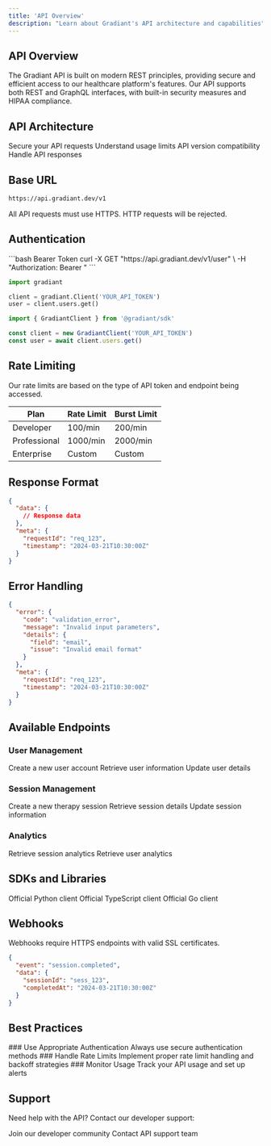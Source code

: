 ```yaml
---
title: 'API Overview'
description: "Learn about Gradiant's API architecture and capabilities"
---
```


## API Overview

The Gradiant API is built on modern REST principles, providing secure and efficient access to our healthcare platform's features.
Our API supports both REST and GraphQL interfaces, with built-in security measures and HIPAA compliance.

## API Architecture

<CardGroup cols={2}>
  <Card title="Authentication" icon="lock" href="/api/auth">
    Secure your API requests
  </Card>
  <Card title="Rate Limiting" icon="gauge" href="/api/rate-limits">
    Understand usage limits
  </Card>
  <Card title="Versioning" icon="code-branch" href="/api/versioning">
    API version compatibility
  </Card>
  <Card title="Error Handling" icon="triangle-exclamation" href="/api/errors">
    Handle API responses
  </Card>
</CardGroup>

## Base URL

```bash
https://api.gradiant.dev/v1
```

<Note>All API requests must use HTTPS. HTTP requests will be rejected.</Note>

## Authentication

<CodeGroup title="Authentication Examples">
```bash Bearer Token
curl -X GET "https://api.gradiant.dev/v1/user" \
  -H "Authorization: Bearer <YOUR-API-TOKEN>"
```

```python Python
import gradiant

client = gradiant.Client('YOUR_API_TOKEN')
user = client.users.get()
```

```typescript TypeScript
import { GradiantClient } from '@gradiant/sdk'

const client = new GradiantClient('YOUR_API_TOKEN')
const user = await client.users.get()
```

</CodeGroup>

## Rate Limiting

<Info>
  Our rate limits are based on the type of API token and endpoint being
  accessed.
</Info>

| Plan         | Rate Limit | Burst Limit |
| ------------ | ---------- | ----------- |
| Developer    | 100/min    | 200/min     |
| Professional | 1000/min   | 2000/min    |
| Enterprise   | Custom     | Custom      |

## Response Format

```json
{
  "data": {
    // Response data
  },
  "meta": {
    "requestId": "req_123",
    "timestamp": "2024-03-21T10:30:00Z"
  }
}
```

## Error Handling

```json
{
  "error": {
    "code": "validation_error",
    "message": "Invalid input parameters",
    "details": {
      "field": "email",
      "issue": "Invalid email format"
    }
  },
  "meta": {
    "requestId": "req_123",
    "timestamp": "2024-03-21T10:30:00Z"
  }
}
```

## Available Endpoints

### User Management

<ResponseField name="POST /users" type="endpoint">
  Create a new user account
</ResponseField>

<ResponseField name="GET /users/{id}" type="endpoint">
  Retrieve user information
</ResponseField>

<ResponseField name="PUT /users/{id}" type="endpoint">
  Update user details
</ResponseField>

### Session Management

<ResponseField name="POST /sessions" type="endpoint">
  Create a new therapy session
</ResponseField>

<ResponseField name="GET /sessions/{id}" type="endpoint">
  Retrieve session details
</ResponseField>

<ResponseField name="PUT /sessions/{id}" type="endpoint">
  Update session information
</ResponseField>

### Analytics

<ResponseField name="GET /analytics/sessions" type="endpoint">
  Retrieve session analytics
</ResponseField>

<ResponseField name="GET /analytics/users" type="endpoint">
  Retrieve user analytics
</ResponseField>

## SDKs and Libraries

<CardGroup cols={3}>
  <Card title="Python SDK" icon="python">
    Official Python client
  </Card>
  <Card title="TypeScript SDK" icon="js">
    Official TypeScript client
  </Card>
  <Card title="Go SDK" icon="golang">
    Official Go client
  </Card>
</CardGroup>

## Webhooks

<Warning>Webhooks require HTTPS endpoints with valid SSL certificates.</Warning>

```json
{
  "event": "session.completed",
  "data": {
    "sessionId": "sess_123",
    "completedAt": "2024-03-21T10:30:00Z"
  }
}
```

## Best Practices

<Steps>
  ### Use Appropriate Authentication Always use secure authentication methods
  ### Handle Rate Limits Implement proper rate limit handling and backoff
  strategies ### Monitor Usage Track your API usage and set up alerts
</Steps>

## Support

Need help with the API? Contact our developer support:

<CardGroup cols={2}>
  <Card
    title="Developer Discord"
    icon="discord"
    href="https://discord.gg/gradiant"
  >
    Join our developer community
  </Card>
  <Card
    title="API Support"
    icon="headset"
    href="mailto:api-support@gradiant.dev"
  >
    Contact API support team
  </Card>
</CardGroup>
